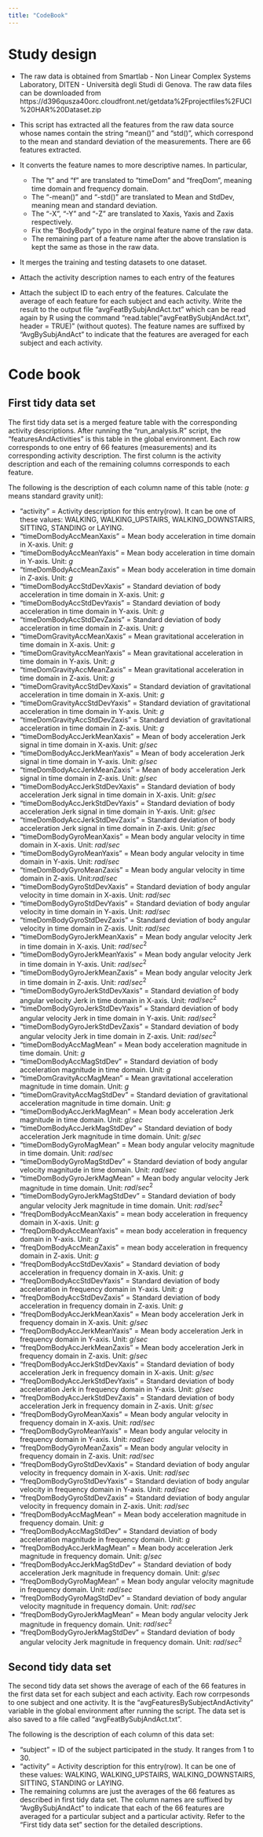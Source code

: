```yaml
---
title: "CodeBook"
---
```


# Study design

* The raw data is obtained from Smartlab - Non Linear Complex Systems Laboratory, DITEN - Università degli Studi di Genova. The raw data files can be downloaded from https://d396qusza40orc.cloudfront.net/getdata%2Fprojectfiles%2FUCI%20HAR%20Dataset.zip

* This script has extracted all the features from the raw data source whose names contain the string "mean()" and "std()", which correspond to the mean and standard deviation of the measurements. There are 66 features extracted.

* It converts the feature names to more descriptive names. In particular, 
    * The "t" and "f" are translated to "timeDom" and "freqDom", meaning time domain and frequency domain.
    * The "-mean()" and "-std()" are translated to Mean and StdDev, meaning mean and standard deviation.
    * The "-X", "-Y" and "-Z" are translated to Xaxis, Yaxis and Zaxis respectively.
    * Fix the "BodyBody" typo in the orginal feature name of the raw data.
    * The remaining part of a feature name after the above translation is kept the same as those in the raw data.
    
* It merges the training and testing datasets to one dataset.

* Attach the activity description names to each entry of the features

* Attach the subject ID to each entry of the features. Calculate the average of each feature for each subject and each activity. Write the result to the output file "avgFeatBySubjAndAct.txt" which can be read again by R using the command "read.table(\"avgFeatBySubjAndAct.txt\", header = TRUE)" (without quotes). The feature names are suffixed by "AvgBySubjAndAct" to indicate that the features are averaged for each subject and each activity.

# Code book
## First tidy data set
The first tidy data set is a merged feature table with the corresponding activity descriptions. After running the "run_analysis.R" script, the "featuresAndActivities" is this table in the global environment. Each row corresponds to one entry of 66 features (measurements) and its corresponding activity description. The first column is the activity description and each of the remaining columns corresponds to each feature.

The following is the description of each column name of this table (note: $g$ means standard gravity unit):

* "activity" = Activity description for this entry(row). It can be one of these values: WALKING, WALKING_UPSTAIRS, WALKING_DOWNSTAIRS, SITTING, STANDING or LAYING.
* "timeDomBodyAccMeanXaxis" = Mean body acceleration in time domain in X-axis. Unit: $g$ 
* "timeDomBodyAccMeanYaxis" = Mean body acceleration in time domain in Y-axis. Unit: $g$
* "timeDomBodyAccMeanZaxis" = Mean body acceleration in time domain in Z-axis. Unit: $g$
* "timeDomBodyAccStdDevXaxis" = Standard deviation of body acceleration in time domain in X-axis. Unit: $g$
* "timeDomBodyAccStdDevYaxis" = Standard deviation of body acceleration in time domain in Y-axis. Unit: $g$
* "timeDomBodyAccStdDevZaxis" = Standard deviation of body acceleration in time domain in Z-axis. Unit: $g$
* "timeDomGravityAccMeanXaxis" = Mean gravitational acceleration in time domain in X-axis. Unit: $g$
* "timeDomGravityAccMeanYaxis" = Mean gravitational acceleration in time domain in Y-axis. Unit: $g$
* "timeDomGravityAccMeanZaxis" = Mean gravitational acceleration in time domain in Z-axis. Unit: $g$
* "timeDomGravityAccStdDevXaxis" = Standard deviation of gravitational acceleration in time domain in X-axis. Unit: $g$ 
* "timeDomGravityAccStdDevYaxis" = Standard deviation of gravitational acceleration in time domain in Y-axis. Unit: $g$
* "timeDomGravityAccStdDevZaxis" = Standard deviation of gravitational acceleration in time domain in Z-axis. Unit: $g$
* "timeDomBodyAccJerkMeanXaxis" = Mean of body acceleration Jerk signal in time domain in X-axis. Unit: $g/sec$
* "timeDomBodyAccJerkMeanYaxis" = Mean of body acceleration Jerk signal in time domain in Y-axis. Unit: $g/sec$
* "timeDomBodyAccJerkMeanZaxis" = Mean of body acceleration Jerk signal in time domain in Z-axis. Unit: $g/sec$
* "timeDomBodyAccJerkStdDevXaxis" = Standard deviation of body acceleration Jerk signal in time domain in X-axis. Unit: $g/sec$
* "timeDomBodyAccJerkStdDevYaxis" = Standard deviation of body acceleration Jerk signal in time domain in Y-axis. Unit: $g/sec$
* "timeDomBodyAccJerkStdDevZaxis" = Standard deviation of body acceleration Jerk signal in time domain in Z-axis. Unit: $g/sec$
* "timeDomBodyGyroMeanXaxis" = Mean body angular velocity in time domain in X-axis. Unit: $rad/sec$
* "timeDomBodyGyroMeanYaxis" = Mean body angular velocity in time domain in Y-axis. Unit: $rad/sec$
* "timeDomBodyGyroMeanZaxis" = Mean body angular velocity in time domain in Z-axis. Unit:$rad/sec$
* "timeDomBodyGyroStdDevXaxis" = Standard deviation of body angular velocity in time domain in X-axis. Unit: $rad/sec$
* "timeDomBodyGyroStdDevYaxis" = Standard deviation of body angular velocity in time domain in Y-axis. Unit: $rad/sec$
* "timeDomBodyGyroStdDevZaxis" = Standard deviation of body angular velocity in time domain in Z-axis. Unit: $rad/sec$
* "timeDomBodyGyroJerkMeanXaxis" = Mean body angular velocity Jerk in time domain in X-axis. Unit: $rad/sec^2$
* "timeDomBodyGyroJerkMeanYaxis" = Mean body angular velocity Jerk in time domain in Y-axis. Unit: $rad/sec^2$
* "timeDomBodyGyroJerkMeanZaxis" = Mean body angular velocity Jerk in time domain in Z-axis. Unit: $rad/sec^2$
* "timeDomBodyGyroJerkStdDevXaxis" = Standard deviation of body angular velocity Jerk in time domain in X-axis. Unit: $rad/sec^2$
* "timeDomBodyGyroJerkStdDevYaxis" = Standard deviation of body angular velocity Jerk in time domain in Y-axis. Unit: $rad/sec^2$
* "timeDomBodyGyroJerkStdDevZaxis" = Standard deviation of body angular velocity Jerk in time domain in Z-axis. Unit: $rad/sec^2$
* "timeDomBodyAccMagMean" = Mean body acceleration magnitude in time domain. Unit: $g$
* "timeDomBodyAccMagStdDev" = Standard deviation of body acceleration magnitude in time domain. Unit: $g$
* "timeDomGravityAccMagMean" = Mean gravitational acceleration magnitude in time domain. Unit: $g$
* "timeDomGravityAccMagStdDev" = Standard deviation of gravitational acceleration magnitude in time domain. Unit: $g$
* "timeDomBodyAccJerkMagMean" = Mean body acceleration Jerk magnitude in time domain. Unit: $g/sec$
* "timeDomBodyAccJerkMagStdDev" = Standard deviation of body acceleration Jerk magnitude in time domain. Unit: $g/sec$
* "timeDomBodyGyroMagMean" = Mean body angular velocity magnitude in time domain. Unit: $rad/sec$
* "timeDomBodyGyroMagStdDev" = Standard deviation of body angular velocity magnitude in time domain. Unit: $rad/sec$
* "timeDomBodyGyroJerkMagMean" = Mean body angular velocity Jerk magnitude in time domain. Unit: $rad/sec^2$
* "timeDomBodyGyroJerkMagStdDev" = Standard deviation of body angular velocity Jerk magnitude in time domain. Unit: $rad/sec^2$
* "freqDomBodyAccMeanXaxis" = mean body acceleration in frequency domain in X-axis. Unit: $g$
* "freqDomBodyAccMeanYaxis" = mean body acceleration in frequency domain in Y-axis. Unit: $g$
* "freqDomBodyAccMeanZaxis" = mean body acceleration in frequency domain in Z-axis. Unit: $g$
* "freqDomBodyAccStdDevXaxis" = Standard deviation of body acceleration in frequency domain in X-axis. Unit: $g$
* "freqDomBodyAccStdDevYaxis" = Standard deviation of body acceleration in frequency domain in Y-axis. Unit: $g$
* "freqDomBodyAccStdDevZaxis" = Standard deviation of body acceleration in frequency domain in Z-axis. Unit: $g$
* "freqDomBodyAccJerkMeanXaxis" = Mean body acceleration Jerk in frequency domain in X-axis. Unit: $g/sec$
* "freqDomBodyAccJerkMeanYaxis" = Mean body acceleration Jerk in frequency domain in Y-axis. Unit: $g/sec$
* "freqDomBodyAccJerkMeanZaxis" = Mean body acceleration Jerk in frequency domain in Z-axis. Unit: $g/sec$
* "freqDomBodyAccJerkStdDevXaxis" = Standard deviation of body acceleration Jerk in frequency domain in X-axis. Unit: $g/sec$
* "freqDomBodyAccJerkStdDevYaxis" = Standard deviation of body acceleration Jerk in frequency domain in Y-axis. Unit: $g/sec$
* "freqDomBodyAccJerkStdDevZaxis" = Standard deviation of body acceleration Jerk in frequency domain in Z-axis. Unit: $g/sec$
* "freqDomBodyGyroMeanXaxis" = Mean body angular velocity in frequency domain in X-axis. Unit: $rad/sec$
* "freqDomBodyGyroMeanYaxis" = Mean body angular velocity in frequency domain in Y-axis. Unit: $rad/sec$
* "freqDomBodyGyroMeanZaxis" = Mean body angular velocity in frequency domain in Z-axis. Unit: $rad/sec$
* "freqDomBodyGyroStdDevXaxis" = Standard deviation of body angular velocity in frequency domain in X-axis. Unit: $rad/sec$
* "freqDomBodyGyroStdDevYaxis" = Standard deviation of body angular velocity in frequency domain in Y-axis. Unit: $rad/sec$
* "freqDomBodyGyroStdDevZaxis" = Standard deviation of body angular velocity in frequency domain in Z-axis. Unit: $rad/sec$
* "freqDomBodyAccMagMean" = Mean body acceleration magnitude in frequency domain. Unit: $g$
* "freqDomBodyAccMagStdDev" = Standard deviation of body acceleration magnitude in frequency domain. Unit: $g$
* "freqDomBodyAccJerkMagMean" = Mean body acceleration Jerk magnitude in frequency domain. Unit: $g/sec$
* "freqDomBodyAccJerkMagStdDev" = Standard deviation of body acceleration Jerk magnitude in frequency domain. Unit: $g/sec$
* "freqDomBodyGyroMagMean" = Mean body angular velocity magnitude in frequency domain. Unit: $rad/sec$
* "freqDomBodyGyroMagStdDev" = Standard deviation of body angular velocity magnitude in frequency domain. Unit: $rad/sec$
* "freqDomBodyGyroJerkMagMean" = Mean body angular velocity Jerk magnitude in frequency domain. Unit: $rad/sec^2$
* "freqDomBodyGyroJerkMagStdDev" = Standard deviation of body angular velocity Jerk magnitude in frequency domain. Unit: $rad/sec^2$

## Second tidy data set
The second tidy data set shows the average of each of the 66 features in the first data set for each subject and each activity. Each row corrpesonds to one subject and one activity. It is the "avgFeaturesBySubjectAndActivity" variable in the global environment after running the script. The data set is also saved to a file called "avgFeatBySubjAndAct.txt".

The following is the description of each column of this data set:

* "subject" = ID of the subject participated in the study. It ranges from 1 to 30.
* "activity" = Activity description for this entry(row). It can be one of these values: WALKING, WALKING_UPSTAIRS, WALKING_DOWNSTAIRS, SITTING, STANDING or LAYING.
* The remaining columns are just the averages of the 66 features as described in first tidy data set. The column names are suffixed by "AvgBySubjAndAct" to indicate that each of the 66 features are averaged for a particular subject and a particular activity. Refer to the "First tidy data set" section for the detailed descriptions.